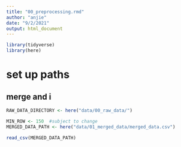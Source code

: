 ```yaml
---
title: "00_preprocessing.rmd"
author: "anjie"
date: "9/2/2021"
output: html_document
---
```

```r
library(tidyverse)
library(here)

```

# set up paths 
## merge and i
```r
RAW_DATA_DIRECTORY <- here("data/00_raw_data/")

MIN_ROW <- 150  #subject to change 
MERGED_DATA_PATH <- here("data/01_merged_data/merged_data.csv")

read_csv(MERGED_DATA_PATH)
```


